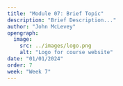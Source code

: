 ```yaml
---
title: "Module 07: Brief Topic"
description: "Brief Description..."
author: "John McLevey"
opengraph:
  image: 
    src: ../images/logo.png
    alt: "Logo for course website"
date: "01/01/2024"
order: 7
week: "Week 7"
---
```

